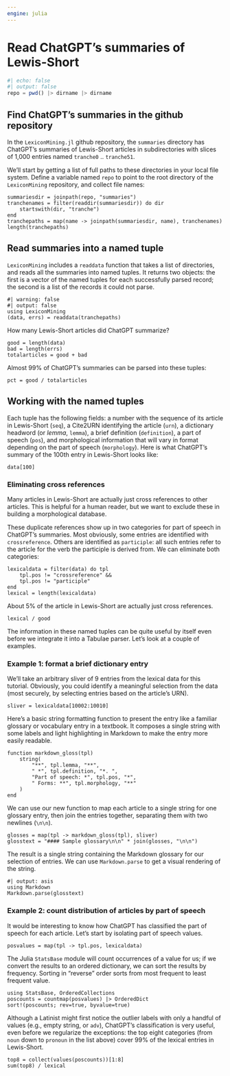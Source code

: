 ```yaml
---
engine: julia
---
```


# Read ChatGPT's summaries of Lewis-Short

```julia
#| echo: false
#| output: false
repo = pwd() |> dirname |> dirname
```

## Find ChatGPT's summaries in the github repository

In the `LexiconMining.jl` github repository, the `summaries` directory has ChatGPT's summaries of Lewis-Short articles in subdirectories with slices of 1,000 entries named `tranche0` .. `tranche51`.

We'll start by getting a list of full paths to these directories in your local file system. Define a variable named `repo` to point to the root directory of the `LexiconMining` repository, and collect file names:


```
summariesdir = joinpath(repo, "summaries")
tranchenames = filter(readdir(summariesdir)) do dir
    startswith(dir, "tranche")
end
tranchepaths = map(name -> joinpath(summariesdir, name), tranchenames)
length(tranchepaths)
```


## Read summaries into a named tuple

`LexiconMining` includes a `readdata` function that takes a list of directories, and reads all the summaries into named tuples. It returns two objects: the first is a vector of the named tuples for each successfully parsed record; the second is a list of the records it could not parse.

```
#| warning: false
#| output: false
using LexiconMining
(data, errs) = readdata(tranchepaths)
```


How many Lewis-Short articles did ChatGPT summarize?
```
good = length(data)
bad = length(errs)
totalarticles = good + bad
```


Almost 99% of ChatGPT's summaries can be parsed into these tuples:

```
pct = good / totalarticles
```

## Working with the named tuples

Each tuple has the following fields: a number with the sequence of its article in Lewis-Short (`seq`), a Cite2URN identifying the article (`urn`), a dictionary headword (or *lemma*, `lemma`), a brief definition (`definition`), a part of speech (`pos`), and morphological information that will vary in format depending on the part of speech (`morphology`).  Here is what ChatGPT's summary of the 100th entry in Lewis-Short looks like:

```
data[100]
```

### Eliminating cross references

Many articles in Lewis-Short are actually just cross references to other articles. This is helpful for a human reader, but we want to exclude these in building a morphological database.

These duplicate references show up in two categories for part of speech in ChatGPT's summaries. Most obviously, some entries are identified with `crossreference`. Others are identified as `participle`: all such entries refer to the article for the verb the participle is derived from. We can eliminate both categories:

```
lexicaldata = filter(data) do tpl
    tpl.pos != "crossreference" &&
    tpl.pos != "participle"
end
lexical = length(lexicaldata)
```

About 5% of the article in Lewis-Short are actually just cross references.

```
lexical / good
```



The information in these named tuples can be quite useful by itself even before we integrate it into a Tabulae parser. Let's look at a couple of examples.

### Example 1: format a brief dictionary entry


We'll take an arbitrary sliver of 9 entries from the lexical data for this tutorial. Obviously, you could identify a meaningful selection from the data (most securely, by selecting entries based on the article's URN).
```
sliver = lexicaldata[10002:10010]
```

Here's a basic string formatting function to present the entry like a familiar glossary or vocabulary entry in a textbook. It composes a single string with some labels and light highlighting in Markdown to make the entry more easily readable.

```
function markdown_gloss(tpl)
    string(
        "**", tpl.lemma, "**",
        " *", tpl.definition, "*. ",
        "Part of speech: *", tpl.pos, "*",
        " Forms: **", tpl.morphology, "**"
    )
end
```


We can use our new function to map each article to a single string for one glossary entry, then join the entries together, separating them with two newlines (`\n\n`).
```
glosses = map(tpl -> markdown_gloss(tpl), sliver)
glosstext = "#### Sample glossary\n\n" * join(glosses, "\n\n")
```

The result is a single string containing the Markdown glossary for our selection of entries. We can use `Markdown.parse` to get a visual rendering of the string.

```
#| output: asis
using Markdown
Markdown.parse(glosstext)
```



### Example 2: count distribution of articles by part of speech

It would be interesting to know how ChatGPT has classified the part of speech for each article. Let's start by isolating part of speech values.

```
posvalues = map(tpl -> tpl.pos, lexicaldata)
```

The Julia `StatsBase` module will count occurrences of a value for us; if we convert the results to an ordered dictionary, we can sort the results by frequency. Sorting in "reverse" order sorts from most frequent to least frequent value.


```
using StatsBase, OrderedCollections
poscounts = countmap(posvalues) |> OrderedDict
sort!(poscounts; rev=true, byvalue=true)
```

Although a Latinist might first notice the outlier labels with only a handful of values (e.g., empty string, or `adv`), ChatGPT's classification is very useful, even before we regularize the exceptions: the top eight categories (from `noun` down to `pronoun` in the list above) cover 99% of the lexical entries in Lewis-Short.

```
top8 = collect(values(poscounts))[1:8]
sum(top8) / lexical
```
